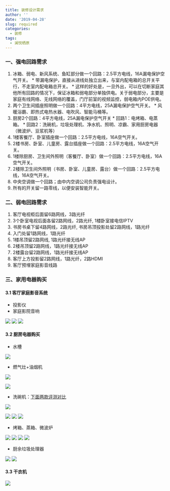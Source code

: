 ```yaml
---
title: 装修设计需求
author: ''
date: '2019-04-28'
slug: required
categories:
  - 装修
tags:
  - 澜悦栖原
---
```


### 一、强电回路需求

  1. 冰箱、弱电、新风系统、鱼缸部分做一个回路：2.5平方电线，16A漏电保护空气开关。
    * 带漏电保护，直接从进线处独立出来，与室内配电箱的总开关平行，不走室内配电箱总开关。
    * 这样的好处是，一旦外出，可以在切断家庭其他所有回路的情况下，保证冰箱和弱电部分单独供电。关于弱电部分，主要是家庭有线网络、无线网络的覆盖，门厅前室的视频监控，弱电箱内POE供电。
  2. 两个卫生间插座照明做一个回路：4平方电线，25A漏电保护空气开关。
    * 风暖浴霸、即热式电热水器、电吹风、智能马桶等。
  3. 厨房2个回路：4平方电线，25A漏电保护空气开关
    * 回路1：电烤箱、电蒸箱。
    * 回路2：洗碗机，垃圾处理机、净水机、照明、凉霸、家用厨房电器（微波炉、豆浆机等）
  4. 1楼客餐厅、卧室插座做一个回路：2.5平方电线，16A空气开关。
  5. 2楼书房、卧室、儿童房、露台插座做一个回路：2.5平方电线，16A空气开关。
  6. 1楼除厨房、卫生间外照明（客餐厅、卧室）做一个回路：2.5平方电线，16A空气开关。
  7. 2楼除卫生间外照明（书房、卧室、儿童房、露台）做一个回路：2.5平方电线，16A空气开关。
  8. 中央空调做一个回路；由中内空调公司负责强电设计。
  9. 所有的开关留一路零线，以便安装智能开关。


### 二、弱电回路需求

 1. 客厅电视柜后面留6路网线，3路光纤
 2. 3个卧室电视后面各留2路网线，2路光纤, 1楼卧室接电信IPTV
 3. 书房书桌下留4路网线，2路光纤, 书房吊顶投影处留2路网线，1路光纤
 4. 入门处留1路网线，1路光纤
 5. 1楼吊顶留2路网线, 1路光纤接无线AP
 6. 2楼吊顶留2路网线，1路光纤接无线AP
 7. 2楼露台留2路网线，1路光纤接无线AP
 8. 客厅上方投影留2路网线，1路光纤，2路HDMI
 9. 客厅预埋家庭影音线路
 
 
### 三、家用电器购买

#### 3.1 客厅家庭影音系统

 * 投影仪
 * 家庭影院音响
 
 ![](/images/starloop.jpeg)
 [![](/images/starloop1.jpeg)](https://item.jd.com/46240689641.html#crumb-wrap)
 [![](/images/starloopX.jpeg)](https://item.jd.com/40250560734.html)
 


#### 3.2 厨房电器购买

* 水槽

[![](/images/shuicao.jpeg)](https://item.taobao.com/item.htm?spm=a1z0d.6639537.1997196601.151.13307484E7ianp&id=582513074414)

* 燃气灶+油烟机

[![](/images/youyanji1.jpeg)](https://item.jd.com/2607373.html#crumb-wrap)

[![](/images/youyanji2.jpeg)](https://item.jd.com/100003279296.html)




* 洗碗机：[下面两款评测对比](https://post.smzdm.com/p/a25rq6rp/)

[![](/images/xiwanji-daogrs1.jpeg)](https://item.jd.com/100004828676.html)

[![](/images/xiwanji-daogrs2.jpeg)](https://item.jd.com/11289763170.html)
[![](/images/xiwanji-simens1.jpeg)](https://item.jd.com/7214578.html#crumb-wrap)
[![](/images/xiwanji-simens2.jpeg)](https://item.jd.com/7428417.html)

* 烤箱、蒸箱、微波炉

[![](/images/kaoxiang-simens1.jpeg)](https://item.jd.com/40818575852.html)
[![](/images/kaoxiang-simens2.jpeg)](https://item.jd.com/40816636872.html)
[![](/images/kaoxinag-simens21.jpeg)](https://item.jd.com/6771295.html#crumb-wrap)
[![](/images/kaoxiang-simens3.jpeg)](https://item.jd.com/6864319.html#crumb-wrap)

* 厨余垃圾处理器

[![](/images/becbas1.jpeg)](https://detail.tmall.com/item.htm?spm=a220m.1000858.1000725.1.7f8c5e99l86tSK&id=566529221807&areaId=320100&user_id=3048822382&cat_id=2&is_b=1&rn=f2b270b27be73f2b5f17631edae39b3a)
[![](/images/becbas2.jpeg)](https://detail.tmall.com/item.htm?spm=a1z10.3-b-s.w4011-15655300821.32.57ab46ddCA3nd1&id=584865105801&rn=7ce2caca976b3a87f4b8734c527aff17&abbucket=3)

 
#### 3.3 干衣机

[![](/images/ganyiji.jpeg)](https://item.jd.com/100002979925.html#crumb-wrap)
   